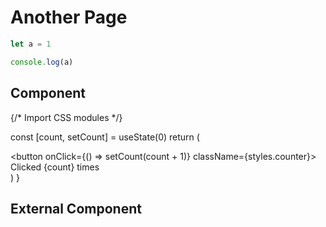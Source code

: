 # Another Page

```js filename="demo.js" {3} copy
let a = 1

console.log(a)
```

## Component


{/* Import CSS modules */}

  const [count, setCount] = useState(0)
  return (
    <div>
      <button onClick={() => setCount(count + 1)} className={styles.counter}>
        Clicked {count} times
      </button>
    </div>
  )
}

<Counter />

## External Component


<Counters />
